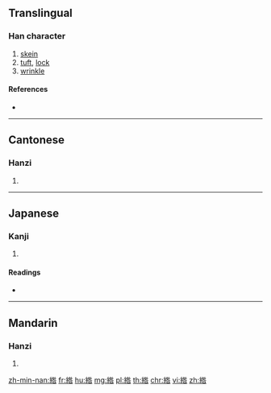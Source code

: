 {{character info/new}}
{{also|绺}}
==Translingual==

===Han character===
{{Han char|rn=120|rad=糸|as=08|sn=14|four=28964|canj=VFHOR,VFHYR}}

# [[skein]]
# [[tuft]], [[lock]]
# [[wrinkle]]

====References====
* {{Han ref|kx=0928.090|dkj=27585|dj=1365.080|hdz=53418.060|uh=7DB9|ud=32185|bh=E371|bd=58225}}

----

==Cantonese==

===Hanzi===
{{yue-hanzi|jyut=lau5|y=lau5|sim=绺}}

# {{defn|lang=yue|sort=糸08}}

----

==Japanese==

===Kanji===
{{ja-kanji|grade=|rs=糸08}}

# {{defn|lang=ja|sort=糸08}}

====Readings====
* {{ja-readings|on=[[りゅう]] (ryū), [[る]] (ru)|kun=[[いと]] (ito)|nanori=}}

----

==Mandarin==

===Hanzi===
{{cmn-hanzi|sim=绺|pin=[[liǔ]] ([[liu3]]), [[yǐ]] ([[yi3]])|wg=liu<sup>3</sup>, i<sup>3</sup>}}

# {{defn|lang=cmn|sort=糸08}}

[[zh-min-nan:綹]]
[[fr:綹]]
[[hu:綹]]
[[mg:綹]]
[[pl:綹]]
[[th:綹]]
[[chr:綹]]
[[vi:綹]]
[[zh:綹]]